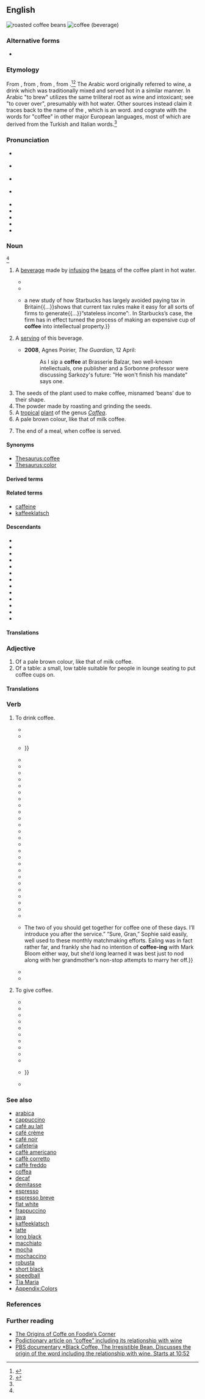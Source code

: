 {{also|coffée}}
==English==
{{wikipedia}}
[[Image:Roasted coffee beans.jpg|thumb|roasted coffee beans]]
[[Image:A small cup of coffee.JPG|thumb|coffee (beverage)]]

===Alternative forms===
* {{alter|en|coffée||rare}}

===Etymology===
From {{bor|en|nl|koffie|t=coffee}}, from {{der|en|it|caffè|t=coffee}}, from {{der|en|ota|قهوه|tr=kahve||coffee}}, from {{der|en|ar|قَهْوَة||coffee, a brew}}.<ref name="OnlineED">{{R:Online Etymology Dictionary|entry=coffee}}</ref><ref name="OxfordED">{{R:OED Online|entry=coffee|pos=n|id=35784|date=June 2021}}</ref> The Arabic word originally referred to wine, a drink which was traditionally mixed and served hot in a similar manner. In Arabic "to brew" utilizes the same triliteral root as wine and intoxicant; see {{ar-root|خ|م|ر|nocat=1}} "to cover over", presumably with hot water. Other sources instead claim it traces back to the name of the {{w|Kingdom of Kaffa|Kaffa region of Ethiopia}}, which is an {{der|en|omv}} word. {{doublet|en|café|caffè}} and cognate with the words for "coffee" in other major European languages, most of which are derived from the Turkish and Italian words.<ref name="OxfordED"/>
{{root|en|ar|ق ه ي}}

===Pronunciation===
* {{a|RP}} {{IPA|en|/ˈkɒ.fi/}}
* {{a|Conservative RP|dated}} {{IPA|en|/ˈkɔː.fɪ/}}
* {{a|GA}} {{IPA|en|/ˈkɔ.fi/}}
* {{a|cot-caught|Canada}} {{IPA|en|/ˈkɑ.fi/}}
* {{homophones|en|coughy}}
* {{rhymes|en|ɒfi|ɔːfi|s1=2}}
* {{audio|en|En-uk-coffee.ogg|Audio (UK)}}
* {{audio|en|en-us-coffee.ogg|Audio (US)}}
* {{hyphenation|en|cof|fee}}

===Noun===
{{en-noun|~}} {{defdate|from 1598}} <ref name="OxfordED"/>

# {{lb|en|uncountable}} A [[beverage]] made by [[infuse|infusing]] the [[bean]]s of the coffee plant in hot water.
#* {{RQ:Burton Melancholy|part=II|section=5|member=1|subsection=v|passage=The Turks have a drink called '''coffa''' (for they use no wine), so named of a berry as black as soot, and as bitter{{nb...}}, which they sip still of, and sup as warm as they can suffer{{nb...}}.}}
#* {{RQ:Chambers Younger Set|IV|passage="He was here," observed Drina composedly, "and father was angry with him." ¶ "What?" exclaimed Eileen. "When?" ¶ "This morning, before father went downtown." ¶ Both Selwyn and Lansing cut in coolly, dismissing the matter with a careless word or two; and '''coffee''' was served&mdash;cambric tea in Drina's case.}}
#* {{quote-journal|en|date=2013-06-22|volume=407|issue=8841|page=68|magazine={{w|The Economist}}
|title=[http://www.economist.com/news/finance-and-economics/21579860-g8-pledges-tackle-three-ts-t-time T time]
|passage={{...}}a new study of how Starbucks has largely avoided paying tax in Britain{{...}}shows that current tax rules make it easy for all sorts of firms to generate{{...}}“stateless income”:{{nb...}}. In Starbucks’s case, the firm has in effect turned the process of making an expensive cup of '''coffee''' into intellectual property.}}
# {{lb|en|countable}} A [[serving]] of this beverage.
#* '''2008''', Agnes Poirier, ''The Guardian'', 12 April:
#*: As I sip a '''coffee''' at Brasserie Balzar, two well-known intellectuals, one publisher and a Sorbonne professor were discussing Sarkozy's future: "He won't finish his mandate" says one.
# The seeds of the plant used to make coffee, misnamed ‘beans’ due to their shape.
# The powder made by roasting and grinding the seeds.
# A [[tropical]] [[plant]] of the genus ''[[Coffea]]''.
# A pale brown colour, like that of milk coffee.
#: {{color panel|6F4E37}}
# The end of a meal, when coffee is served.
#: {{ux|en|He did not stay for '''coffee'''.}}

====Synonyms====
* [[Thesaurus:coffee]]
* [[Thesaurus:color]]

====Derived terms====
{{col4|en
|black coffee
|coffee and cake
|coffee bag
|coffee bar
|coffee bean
|coffee break
|coffee cake
|coffee cup
|coffee essence
|coffee grinder
|coffee klatch
|coffee machine
|coffee maker
|coffee mill
|coffee morning
|coffee pod
|coffee pot
|coffee room
|coffee royal
|coffee rust
|coffee senna
|coffee shop
|coffee spoon
|coffee table
|coffee table book
|coffee talk
|coffeehouse
|coffeetini
|coffee tree
|dalgona coffee
|drip coffee
|filter coffee
|Gaelic coffee
|iced coffee
|instant coffee
|Irish coffee
|Kentucky coffeetree
|that and a nickel will buy you a cup of coffee
|Turkish coffee
|wake up and smell the coffee
}}

====Related terms====
* [[caffeine]]
* [[kaffeeklatsch]]

====Descendants====
{{desc-top}}
* {{desc|tpi|kopi}}
* {{desctree|bor=1|my|ကော်ဖီ}}
* {{desc|bor=1|mnw|ကဝ်ဖှဳ}}
* {{desc|bor=1|gu|કૉફી}}
* {{desc|bor=1|ha|kṑfī}}
* {{desctree|bor=1|hi|कॉफ़ी}}
* {{desc|bor=on|ko|커피}}
* {{desc|sks|kopi|bor=1}}
* {{desc|mr|काफी|bor=1}}
* {{desc|bor=1|mh|ko̧pe}}
* {{desc|bor=1|nv|gohwééh}}
* {{desc|bor=1|gd|cofaidh}}
* {{desc|cy|bor=1|coffi}}
{{desc-bottom}}

====Translations====
{{see translation subpage|Noun}}

===Adjective===
{{en-adj|-}}

# Of a pale brown colour, like that of milk coffee.
# Of a table: a small, low table suitable for people in lounge seating to put coffee cups on.

====Translations====
{{see translation subpage|Adjective}}

===Verb===
{{en-verb|pres_ptc2=coffee-ing|past2=coffee'd|past3=coffee-ed}}

# {{lb|en|intransitive}} To drink coffee.
#* {{quote-book|en|year=1839|author=Thomas Chandler Haliburton|title=The Clockmaker|passage=I rushed into my cabin, '''coffeed''', wined, and went to bed sobbing.}}
#* {{quote-book|en|editor={{w|Clement Kinloch-Cooke}}|title=A Memoir of Her Royal Highness Princess Mary Adelaide, Duchess of Teck: Based on Her Private Diaries and Letters|year=1900|page=224|passage=In the afternoon with Hilda and suite in three ''Einspänner'' to just beyond Pontresina; we got out and crossed the bridge over the Bernina to Sans Souci Café, where we '''''coffee''’''d'''''.}}
#* {{quote-journal|en|journal=Pearson’s Magazine|year=1912|page=225|passage=We had '''coffee’d''' with the scoundrel{{...}}}}
#* {{quote-journal|en|author=Ellen Snebley|title=Teapot Tattle|journal=Santa Ana Journal|volume=1|issue=52|location=Santa Ana, Calif.|date=29 June 1935|page=eight|pageurl=https://archive.org/details/csta_000052/page/n7/mode/1up|passage=Mr. and Mrs. Ted Craig (he{{sic}} speaker of the assembly) emerging from a popular drive-in after having sandwiched and '''coffeed''' .&nbsp;.&nbsp;.}}
#* {{quote-book|en|editor=Ralph Straus|title=Sala: The Portrait of an Eminent Victorian|year=1942|page=228|passage=When Sala sits for Lambeth, then what can’t the House discuss? / He has '''coffee’d''' with the Moslem, he has tea’d it with the Russ; / He can analyze the natives from Granada to New York; / He has tasted pumpkin squashes! he can speak the tongue of Cork.}}
#* {{quote-book|en|title=Journal of François Mignon|date=24 January 1956|page=7794|passage=I '''coffee-ed''' with your girl friend this morning, her daughter having long since gone to town to make some final arrangements about a Catholic Daughters' frolic for tonight.}}
#* {{quote-book|en|author=Thea Astley|authorlink=Thea Astley|title={{w|The Slow Natives}}|year=1965|page=196|passage=He '''coffeed''' and sandwiched along the highway.}}
#* {{quote-journal|en|journal=Western Fisheries|year=1969|page=51|passage=A while back while '''coffee-ing''' with friends, the men were discussing new water tanks, the different makes, costs, etc.}}
#* {{quote-journal|en|journal=Audience|year=1972|page=80|passage=It embarrassed Glover that when his wife '''coffee’d''' with a neighbor in the kitchen she had to leave the oven going with the door open to keep the place livable.}}
#* {{quote-book|en|title=Experiences in Rural Mental Health: Developing Citizen Participation|year=1973|page=25|passage=We sat and '''coffee’d''' with people in the living room.}}
#* {{quote-book|en|author=William Goldman|authorlink=William Goldman|title=[[w:Magic (novel)|Magic]]|location=New York, N.Y.|publisher=Delacorte Press|year=1976|page=10|isbn=0-440-05159-2|passage=“Can I at least make you some coffee?” “I’m not in the habit of '''coffee-ing''' with strange women.”}}
#* {{quote-journal|en|journal=Telephone Engineer & Management|year=1976|page=56|passage=Jack Herington “'''coffee-d'''” with delegates on Wednesday morning.}}
#* {{quote-book|en|author=Robert H. Morneau|author2=Robert R. Rockwell|title=Sex, Motivation, and the Criminal Offender|year=1980|page=136|passage=She took care of a modest house, “'''coffee’d'''” with her neighbors while the husband slept late in the mornings.}}
#* {{quote-book|en|author=Daisy Hepburn|chapter=The Farmer|title=Lead, Follow Or Get Out of the Way!|location=Ventura, Calif.|publisher=Regal Books|year=1982|page=98|pageurl=https://archive.org/details/leadfolloworgeto00hep_co8/page/98/mode/1up|passage=While watching television or '''coffee-ing''' with a neighbor tape all your wonderful stuff onto 8½-by-11-inch sheets of paper.}}
#* {{quote-journal|en|journal=Horseless Carriage Gazette|year=1983|page=14|passage=We '''coffee’d''' in a park, we found a stream and pond for lunch and for Mike Roberts to shoot Stanley’s siphoning water and sort of bumped and lazed along on roads with Brete Hart and Mark Twain names.}}
#* {{quote-book|en|author=Rachel Cohn|authorlink=Rachel Cohn|title=[[w:Gingerbread (Cohn novel)|Gingerbread]]|publisher=[[w:Simon & Schuster|Simon & Schuster Books for Young Readers]]|year=2002|pages=64–65|isbn=0-689-84337-2|passage=“At least my parents stick around!” I said back as I paced. I instantly regretted my comeback but that’s the thing about unkind words: You can try to undo the damage, but (a) it’s hard when you’re all '''coffee-ed''' up, and (b) you can’t take it back, ever.}}
#* {{quote-book|en|author=Larry Baker|title=Athens, America|publisher=First Coast Books|year=2005|page=252|isbn=0-9755724-0-7|passage=They had been at the HyVee deli that night, '''coffee’ed''' up and continuing a late night discussion of angels on the heads of pins, or whatever Episcopalians discuss, three wise men who had walked out of the HyVee to enjoy the warm September air,{{nb...}}.}}
#* {{quote-book|en|author=Rebecca Schoenkopf|title=Commie Girl in the OC|location=London; New York|publisher=Verso|year=2008|pages=11–12|isbn=9781844672585|passage=The country club where we '''coffee’d''' was hushed, even desolate on a rainy morning—the dark woods you would expect, the sweet selection of teas.}}
#* {{quote-book|en|author=Jeff Collignon|title=The Glass Eye of Hell|year=2010|page=160|isbn=978-0-557-31841-4|passage=Stopped at a 7/eleven, '''coffee-ed''' up, washed down four dex, hit the Interstate.}}
#* {{quote-book|en|year=2010|author=Patrick Day|title=Too Late in the Afternoon: One Man's Triumph Over Depression|passage=It was exactly 11 a.m. We had been '''coffeeing''' for one hour, and our coffee cups were empty.}}
#* {{quote-book|en|author=N.S. David|title=TLC (Tranquility Logistics Corporation)|publisher={{w|AuthorHouse}}|year=2010|page=31|isbn=978-1-4520-5105-5|passage=Very little was spoken as they '''coffee-ed''' up and she cut the peppers.}}
#* {{quote-book|en|author=Terrence Douglas|chapter=Dead Princess|title=Does a Footstep Linger?|location=Bloomington, Ind.|publisher=[[w:iUniverse|iUniverse, Inc.]]|year=2011|page=55|isbn=978-1-4620-3852-7|passage=Woke to Ravel’s ''Pavane For Dead Princess'', / '''Coffee-ed''' with Simone’s ''I Get Along Without You Very Well'' – of course I do.}}
#* {{quote-book|en|author=Kat Meads|title=2:12 a.m.|location=Nacogdoches, Tex.|publisher={{w|Stephen F. Austin State University}} Press|year=2013|page=65|passage=I, myself, have been awake since three, dressed since four, '''coffee-ed''' up since five.}}
#* {{quote-book|en|author=Bett Taylor|chapter=The Operation|title=Coffee Breaks, Short Stories and Poems|publisher={{w|Xlibris}}|year=2013|page=113|isbn=978-1-4836-0761-0|passage=“Hi! Didn’t think you would be '''coffee-ing''' again. Out and about so soon after your op?”}}
#* {{quote-book|en|author=Johnny D. Boggs|title=Hard Winter: A Western Story|publisher={{w|Skyhorse Publishing}}|year=2013|passage=Well, one morning after I had '''coffee-ed''' up and went to fork hay into the corrals, I spied a rider.}}
#* {{quote-book|en|author=Wednesday Martin|authorlink=Wednesday Martin|chapter=Introduction|title=Primates of Park Avenue: A Memoir|publisher={{w|Simon & Schuster}}|year=2015|page=8|passage=From my base camp, I went to Mommy & Me groups, applied to exclusive music classes, wrangled with nannies, '''coffee’d''' with other mothers, and “auditioned” at preschools, for my firstborn son and then his little brother.}}
#* {{quote-book|en|author=Doug Jordan|title=The Maxim Chronicles: A Year with a Champion Poodle|publisher=AFS Publishing|year=2016|page=181|isbn=978-1-365-20018-2|passage=Madelyn was awake around 6:30 but she was only six months old and had not yet developed pre-Christmas excitement; Michael got her changed and bottled up (and himself '''coffee-ed''' up) well before anybody else stirred.}}
#* {{quote-book|en|author=Melanie Dimmitt|title=Special: Antidotes to the Obsessions That Come with a Child’s Disability|publisher=Ventura Press|year=2019|isbn=978-1-920727-33-8|passage=‘Especially when it’s something you can’t change, looking to where someone else is and trying to compare is only going to make you feel that sense of crushing disappointment, or feeling like you’re so far away from what you would have ideally wanted,’ says Cassie Mendoza-Jones, the kinesiologist we '''coffee’d''' with in Chapter 7.}}
#* {{quote-book|en|author=Rebecca Crowley|title=Off the Record|series=The London Phoenix Series|publisher=Tule Publishing|year=2020|isbn=978-1-951190-81-1|passage=“{{...|nospace=1}}The two of you should get together for coffee one of these days. I’ll introduce you after the service.” “Sure, Gran,” Sophie said easily, well used to these monthly matchmaking efforts. Ealing was in fact rather far, and frankly she had no intention of '''coffee-ing''' with Mark Bloom either way, but she’d long learned it was best just to nod along with her grandmother’s non-stop attempts to marry her off.}}
#* {{quote-book|en|author=Diane E. Peeling|chapter=I Am|title=Connected Life Awareness|publisher=Strategic Book Publishing & Rights|year=2021|page=6|isbn=978-1-68235-294-6|passage=I am glad you didn’t yell at me when I dinged your car, I am glad you taught me to cook for large groups, I am glad that we '''coffee’d''' until all hours.}}
#* {{quote-web|en|work={{w|The Jerusalem Post}}|url=https://www.jpost.com/israel-news/three-ladies-three-lattes-still-coffee-ing-after-all-these-years-656966|date=28 January 2021|passage=Three Ladies, Three Lattes: Still '''coffee-ing''' after all these years}}
# {{lb|en|transitive}} To give coffee.
#* {{quote-journal|en|title=City’s Veteran Firemen. New Year Reception. The Rooms of the Association Filled with Guests. Reminiscences, Reunion, and Refreshments,<!--sic-->|journal=The Pittsfield Sun|volume=97|issue=26|location=Pittsfield, Mass.|date=7 January 1897|page=7|pageurl=https://www.newspapers.com/newspage/531301600/|passage=The association of veteran firemen, which has a membership of 200, kept open house for New Year callers, and all comers were bountifully sandwiched and '''coffeed'''.}}
#* {{quote-journal|en|author=Dumas Malone|title=The Ring and the Red Triangle: How the Men Who Wear the New Insignia Go With the Army|journal=The Macon Daily Telegraph|location=Macon, Ga.|date=11 November 1917|section=first section, article section “The Ever-Ready Hut”|page=four|pageurl=https://www.newspapers.com/newspage/826890318/|passage=Here at Camp Wheeler we “'''coffeed'''” and “sandwiched” the drafted men when they came from Camp Gordon several weeks ago, and the men from Camp Pike more recently.}}
#* {{quote-book|en|author=Howard W[allace] Peak|title=A Ranger of Commerce or 52 Years on the Road|year=1929|page=87|passage=There we were met by enterprising citizens and '''coffeed''' and sandwiched by pretty girls.}}
#* {{quote-journal|en|title=Who Clipped the Soldiers’—Hair?|journal=Harrisburg Telegraph|volume=CXII|issue=206|location=Harrisburg, Pa.|date=31 August 1942|section=second section|page=9|pageurl=https://www.newspapers.com/newspage/42897648/|passage=Five soldiers had been sandwiched and '''coffeed''' at the Elks canteen, were a little short of money, needed haircuts.}}
#* {{quote-journal|en|author=Charles House|title=Charlie Pauses at 75-Mile Mark To Recount Latest Adventures|journal=Appleton Post-Crescent|volume=LI|issue=88|location=Appleton-Neenah-Menasha, Wis.|date=7 October 1959|section=section “Coffee Break”|page=A16|pageurl=https://www.newspapers.com/newspage/287741321/|passage=I write this on the kitchen table at the home of the kind Mr. and Mrs. Lloyd Ebert, who sandwiched and '''coffee’d''' me.}}
#* {{quote-journal|en|author=Gene Cowles|journal=Valley Times|volume=27|issue=246|location=San Fernando Valley, Calif.|date=13 October 1964|page=15|pageurl=https://www.newspapers.com/newspage/580453739/|passage=Mrs. Robert (Helen) Adickes, of Flintridge, mate of the chairman of the Pilots For Goldwater committee, was in there pitching as usual seeing that everyone was fed and '''coffeed''' or, in the case of the young colts and fillies, sandwiched and popped.}}
#* {{quote-journal|en|journal=Pamphlets on Forestry in California|year=1973|page=225|passage=Ray Hughes and Shirley and Martin Johnson, new owners of “John and Mable’s,<!--sic (quotation mark)--> “'''coffeed'''” me and listened to my story.}}
#* {{quote-journal|en|author=Kathleen Merryman|title=Freedom Train fires up parties|journal=The Billings Gazette|volume_plain=90th year|issue=165|location=Billings, Mont.|date=14 October 1975|page=11-A|pageurl=https://www.newspapers.com/newspage/413190549/|passage=Hostesses like Laurie McCormack, who’s used to keeping politicians, press and businessmen '''coffeed''' and sandwiched on special visits to the train, sat back and let Jay Montague and other merchants reverse roles.}}
#* {{quote-journal|en|author=Joan Flanagan|title=cassidy’s mob|journal=The Sydney Morning Herald|issue=43,275|date=28 August 1976|page=14|pageurl=https://www.newspapers.com/newspage/122643430/|passage=“In the daytimes, he fixes things for people,” I said, “and in return they keep him sandwiched and '''coffeed'''.”}}
#* {{quote-book|en|author=Terry C. Johnston|authorlink=Terry C. Johnston|title=Wolf Mountain Moon: The Fort Peck Expedition, the Fight at Ash Creek, and the Battle of the Butte—January 8, 1877|publisher={{w|Bantam Books}}|year=1997|page=397|passage=They fed him and '''coffee’d''' him and kept him talking until his throat was sore and it had been long dark for hours.}}
#* {{quote-book|en|editor=Michael F. Anderson|title=A Gathering of Grand Canyon Historians: Ideas, Arguments, and First-Person Accounts: Proceedings of the Inaugural Grand Canyon History Symposium, January 2002|publisher=Grand Canyon Association|year=2005|page=55|isbn=0-938216-83-X|passage=That afternoon at the House Rock Valley Store, the time John Schoppmann '''coffeed''' me and Bob,{{...}}}}
#* {{quote-book|en|author=Steve Ulfelder|chapter=58|title=Wolverine Bros. Freight & Storage: A Conway Sax Mystery|publisher=Minotaur Books|year=2014|page=305|isbn=978-1-250-02811-2|passage=You all fed me and '''coffee’d''' me and warmed me up.}}

===See also===
{{col-top|4}}
* [[arabica]]
* [[cappuccino]]
* [[café au lait]]
* [[café crème]]
* [[café noir]]
* [[cafeteria]]
* [[caffè americano]]
* [[caffè corretto]]
* [[caffè freddo]]
* [[coffea]]
* [[decaf]]
* [[demitasse]]
* [[espresso]]
* [[espresso breve]]
* [[flat white]]
* [[frappuccino]]
* [[java]]
* [[kaffeeklatsch]]
* [[latte]]
* [[long black]]
* [[macchiato]]
* [[mocha]]
* [[mochaccino]]
* [[robusta]]
* [[short black]]
* [[speedball]]
* [[Tia Maria]]
* [[Appendix:Colors]]
{{bottom}}

===References===
<references/>

===Further reading===
* [https://web.archive.org/web/20070416120143/http://groups.msn.com/FoodiesCorner/coffeeorigins.msnw The Origins of Coffe on Foodie’s Corner]
* [http://podictionary.com/?p=83 Podictionary article on “coffee” including its relationship with wine]
* [http://www.youtube.com/watch?v=TTDy-L0NKIg&t=10m52s PBS documentary *Black Coffee, The Irresistible Bean. Discusses the origin of the word including the relationship with wine. Starts at 10:52]

{{C|en|Browns|Coffee|Colors|Madder family plants}}